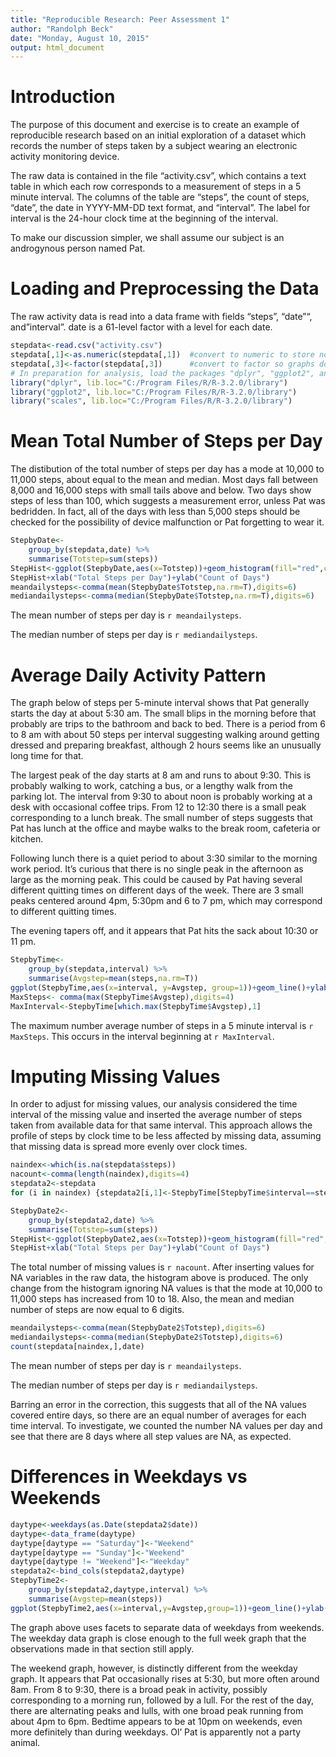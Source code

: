 ```yaml
---
title: "Reproducible Research: Peer Assessment 1"
author: "Randolph Beck"
date: "Monday, August 10, 2015"
output: html_document
---
```

# Introduction
The purpose of this document and exercise is to create an example of reproducible research based on an initial exploration of a dataset which records the number of steps taken by a subject wearing an electronic activity monitoring device.

The raw data is contained in the file "activity.csv", which contains a text table in which each row corresponds to a measurement of steps in a 5 minute interval.   The columns of the table are "steps", the count of steps, "date", the date in YYYY-MM-DD text format, and "interval".  The label for interval is the 24-hour clock time at the beginning of the interval. 

To make our discussion simpler, we shall assume our subject is an androgynous person named Pat.

# Loading and Preprocessing the Data
The raw activity data is read into a data frame with fields "steps", "date"", and "interval".  date is a 61-level factor with a level for each date.
```r
stepdata<-read.csv("activity.csv")
stepdata[,1]<-as.numeric(stepdata[,1])  #convert to numeric to store non-integer averages
stepdata[,3]<-factor(stepdata[,3])      #convert to factor so graphs don't bridge from x:55 to x+1:00
# In preparation for analysis, load the packages "dplyr", "ggplot2", and "scales"
library("dplyr", lib.loc="C:/Program Files/R/R-3.2.0/library")
library("ggplot2", lib.loc="C:/Program Files/R/R-3.2.0/library")
library("scales", lib.loc="C:/Program Files/R/R-3.2.0/library")
```


# Mean Total Number of Steps per Day

The distibution of the total number of steps per day has a mode at 10,000 to 11,000 steps, about equal to the mean and median. Most days fall between 8,000 and 16,000 steps with small tails above and below.  Two days show steps of less than 100, which suggests a measurement error, unless Pat was bedridden.  In fact, all of the days with less than 5,000 steps should be checked for the possibility of device malfunction or Pat forgetting to wear it.

```r
StepbyDate<-
    group_by(stepdata,date) %>%
    summarise(Totstep=sum(steps))
StepHist<-ggplot(StepbyDate,aes(x=Totstep))+geom_histogram(fill="red",colour="black",binwidth=1000)+scale_y_discrete(breaks=1:10)
StepHist+xlab("Total Steps per Day")+ylab("Count of Days")
meandailysteps<-comma(mean(StepbyDate$Totstep,na.rm=T),digits=6)
mediandailysteps<-comma(median(StepbyDate$Totstep,na.rm=T),digits=6)
```

The mean number of steps per day is `r meandailysteps`.

The median number of steps per day is `r mediandailysteps`.


# Average Daily Activity Pattern

The graph below of steps per 5-minute interval shows that Pat generally starts the day at about 5:30 am.  The small blips in the morning before that probably are trips to the bathroom and back to bed.  There is a period from 6 to 8 am with about 50 steps per interval suggesting walking around getting dressed and preparing breakfast, although 2 hours seems like an unusually long time for that.

The largest peak of the day starts at 8 am and runs to about 9:30.  This is probably walking to work, catching a bus, or a lengthy walk from the parking lot.  The interval from 9:30 to about noon is probably working at a desk with occasional coffee trips.  From 12 to 12:30 there is a small peak corresponding to a lunch break.  The small number of steps suggests that Pat has lunch at the office and maybe walks to the break room, cafeteria or kitchen.

Following lunch there is a quiet period to about 3:30 similar to the morning work period.  It's curious that there is no single peak in the afternoon as large as the morning peak.  This could be caused by Pat having several different quitting times on different days of the week.  There are 3 small peaks centered around 4pm, 5:30pm and 6 to 7 pm, which may correspond to different quitting times.

The evening tapers off, and it appears that Pat hits the sack about 10:30 or 11 pm.
```r
StepbyTime<-
    group_by(stepdata,interval) %>%
    summarise(Avgstep=mean(steps,na.rm=T))
ggplot(StepbyTime,aes(x=interval, y=Avgstep, group=1))+geom_line()+ylab("Avg # Steps per 5 Minute Interval")+xlab("Time, 24-hr Clock") +scale_x_discrete(breaks=seq(100,2300,by=100))+theme(axis.text.x=element_text(angle=30,hjust=1))
MaxSteps<- comma(max(StepbyTime$Avgstep),digits=4)
MaxInterval<-StepbyTime[which.max(StepbyTime$Avgstep),1]

```
The maximum number average number of steps in a 5 minute interval is `r MaxSteps`. This occurs in the interval beginning at `r MaxInterval`.

# Imputing Missing Values

In order to adjust for missing values, our analysis considered the time interval of the missing value and inserted the average number of steps taken from available data for that same interval.  This approach allows the profile of steps by clock time to be less affected by missing data, assuming that missing data is spread more evenly over clock times.

```r
naindex<-which(is.na(stepdata$steps))
nacount<-comma(length(naindex),digits=4)
stepdata2<-stepdata
for (i in naindex) {stepdata2[i,1]<-StepbyTime[StepbyTime$interval==stepdata$interval[i],2]}

StepbyDate2<-
    group_by(stepdata2,date) %>%
    summarise(Totstep=sum(steps))
StepHist<-ggplot(StepbyDate2,aes(x=Totstep))+geom_histogram(fill="red",colour="black",binwidth=1000)+scale_y_discrete(breaks=1:20)
StepHist+xlab("Total Steps per Day")+ylab("Count of Days")
```

The total number of missing values is `r nacount`.  After inserting values for NA variables in the raw data, the histogram above is produced.  The only change from the histogram ignoring NA values is that the mode at 10,000 to 11,000 steps has increased from 10 to 18.  Also, the mean and median number of steps are now equal to 6 digits.

```r
meandailysteps<-comma(mean(StepbyDate2$Totstep),digits=6)
mediandailysteps<-comma(median(StepbyDate2$Totstep),digits=6)
count(stepdata[naindex,],date)

```


The mean number of steps per day is `r meandailysteps`.

The median number of steps per day is `r mediandailysteps`.

Barring an error in the correction, this suggests that all of the NA values covered entire days, so there are an equal number of averages for each time interval.  To investigate, we counted the number NA values per day and see that there are 8 days where all step values are NA, as expected.

# Differences in Weekdays vs Weekends


```r
daytype<-weekdays(as.Date(stepdata2$date))
daytype<-data_frame(daytype)
daytype[daytype == "Saturday"]<-"Weekend"
daytype[daytype == "Sunday"]<-"Weekend"
daytype[daytype != "Weekend"]<-"Weekday"
stepdata2<-bind_cols(stepdata2,daytype)
StepbyTime2<-
    group_by(stepdata2,daytype,interval) %>%
    summarise(Avgstep=mean(steps))
ggplot(StepbyTime2,aes(x=interval,y=Avgstep,group=1))+geom_line()+ylab("Avg # Steps per 5 Minute Interval")+xlab("Time, 24-hr Clock")+scale_x_discrete(breaks=seq(100,2400,by=100))+facet_grid(daytype ~ .)+theme(axis.text.x=element_text(angle=30,hjust=1))
```

The graph above uses facets to separate data of weekdays from weekends.  The weekday data graph is close enough to the full week graph that the observations made in that section still apply.

The weekend graph, however, is distinctly different from the weekday graph.  It appears that Pat occasionally rises at 5:30, but more often around 8am.  From 8 to 9:30, there is a broad peak in activity, possibly corresponding to a morning run, followed by a lull.  For the rest of the day, there are alternating peaks and lulls, with one broad peak running from about 4pm to 6pm.  Bedtime appears to be at 10pm on weekends, even more definitely than during weekdays.  Ol' Pat is apparently not a party animal.

